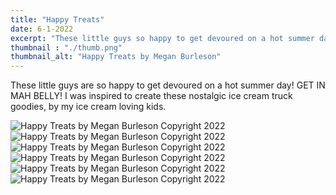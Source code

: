 ```yaml
---
title: "Happy Treats"
date: 6-1-2022
excerpt: "These little guys so happy to get devoured on a hot summer day! GET IN MAH BELLY!"
thumbnail : "./thumb.png"
thumbnail_alt: "Happy Treats by Megan Burleson"
---
```



These little guys are so happy to get devoured on a hot summer day! GET IN MAH BELLY! I was inspired to create these nostalgic ice cream truck
goodies, by my ice cream loving kids.

<section className={portfolioStyles.gallerySmall}>
   <div className={portfolioStyles.galleryItem}>
    <img src={happyTreats1} alt="Happy Treats by Megan Burleson Copyright 2022"/>
  </div>
   <div className={portfolioStyles.galleryItem}>
    <img src={happyTreats2} alt="Happy Treats by Megan Burleson Copyright 2022"/>
  </div>
   <div className={portfolioStyles.galleryItem}>
    <img src={happyTreats3} alt="Happy Treats by Megan Burleson Copyright 2022"/>
  </div>
  </section>
  <section className={portfolioStyles.gallerySmall}>
   <div className={portfolioStyles.galleryItem}>
    <img src={happyTreats4} alt="Happy Treats by Megan Burleson Copyright 2022"/>
  </div>
   <div className={portfolioStyles.galleryItem}>
    <img src={happyTreats5} alt="Happy Treats by Megan Burleson Copyright 2022"/>
  </div>
   <div className={portfolioStyles.galleryItem}>
    <img src={happyTreats6} alt="Happy Treats by Megan Burleson Copyright 2022"/>
  </div>
</section>
